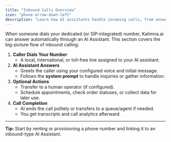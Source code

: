 ```yaml
---
title: "Inbound Calls Overview"
icon: "phone-arrow-down-left"
description: "Learn how AI assistants handle incoming calls, from answering to call completion and analytics"
---
```


When someone dials your dedicated (or SIP-integrated) number, Kalimna.ai can answer automatically through an AI Assistant. This section covers the big-picture flow of inbound calling:

1. **Caller Dials Your Number**
   - A local, international, or toll-free line assigned to your AI assistant.
2. **AI Assistant Answers**
   - Greets the caller using your configured voice and initial message.
   - Follows the **system prompt** to handle inquiries or gather information.
3. **Optional Actions**
   - Transfer to a human operator (if configured).
   - Schedule appointments, check order statuses, or collect data for later use.
4. **Call Completion**
   - AI ends the call politely or transfers to a queue/agent if needed.
   - You get transcripts and call analytics afterward.

---

**Tip:** Start by renting or provisioning a phone number and linking it to an inbound-type AI Assistant.